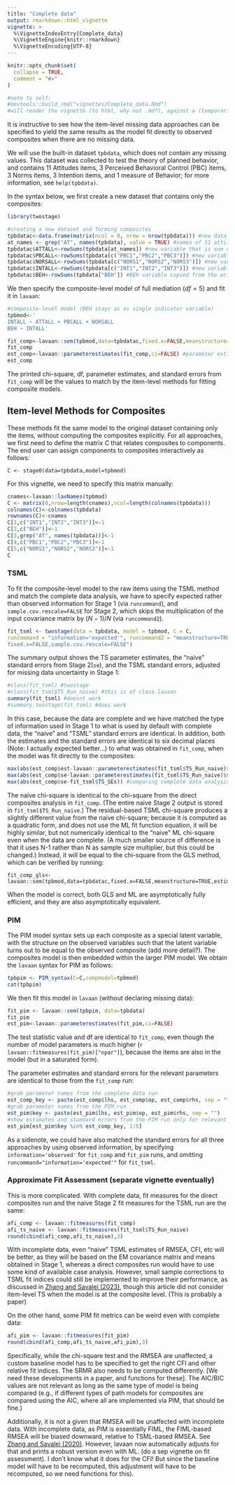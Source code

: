```yaml
---
title: "Complete data"
output: rmarkdown::html_vignette
vignette: >
  %\VignetteIndexEntry{Complete_data}
  %\VignetteEngine{knitr::rmarkdown}
  %\VignetteEncoding{UTF-8}
---
```


```r
knitr::opts_chunk$set(
  collapse = TRUE,
  comment = "#>"
)

#note to self: 
#devtools::build_rmd("vignettes/Complete_data.Rmd") 
#will render the vignette (to html, why not .md?), against a (temporarily installed) version of pkg

```

It is instructive to see how the item-level missing data approaches can be specified to yield the same results as the model fit directly to observed composites when there are no missing data. 

We will use the built-in dataset `tpbdata`, which does not contain any missing values. This dataset was collected to test the theory of planned behavior, and contains 11 Attitudes items, 3 Perceived Behavioral Control (PBC) items, 3 Norms items, 3 Intention items, and 1 measure of Behavior; for more information, see `help(tpbdata)`. 

In the syntax below, we first create a new dataset that contains only the composites: 

```r
library(twostage)

#creating a new dataset and forming composites 
tpbdatac<-data.frame(matrix(ncol = 0, nrow = nrow(tpbdata))) #new data frame
at_names <- grep("AT", names(tpbdata), value = TRUE) #names of 11 attitude items
tpbdatac$ATTALL<-rowSums(tpbdata[at_names]) #new variable that is sum of 11 attitude items
tpbdatac$PBCALL<-rowSums(tpbdata[c("PBC1","PBC2","PBC3")]) #new variable that is sum of 3 PBC items
tpbdatac$NORSALL<-rowSums(tpbdata[c("NORS1","NORS2","NORS3")]) #new variable that is sum of 3 NORS items
tpbdatac$INTALL<-rowSums(tpbdata[c("INT1","INT2","INT3")]) #new variable that is sum of 3 INT items
tpbdatac$BEH<-rowSums(tpbdata["BEH"]) #BEH variable copied from the original dataset
```

We then specify the composite-level model of full mediation ($df=5$) and fit it in `lavaan`: 

```r
#composite-level model (BEH stays as as single indicator variable)
tpbmod<-'
INTALL ~ ATTALL + PBCALL + NORSALL
BEH ~ INTALL'

fit_comp<-lavaan::sem(tpbmod,data=tpbdatac,fixed.x=FALSE,meanstructure=TRUE)
fit_comp
est_comp<-lavaan::parameterestimates(fit_comp,ci=FALSE) #parameter estimates
est_comp

```
The printed chi-square, df, parameter estimates, and standard errors from `fit_comp` will be the values to match by the item-level methods for fitting composite models.

## Item-level Methods for Composites

These methods fit the same model to the original dataset containing only the items, without computing the composites explicitly. For all approaches, we first need to define the matrix $C$ that relates composites to components. The end user can assign components to composites interactively as follows:

``` 
C <- stage0(data=tpbdata,model=tpbmod)
```
For this vignette, we need to specify this matrix manually: 

```r
cnames<-lavaan::lavNames(tpbmod)
C <- matrix(0,nrow=length(cnames),ncol=length(colnames(tpbdata)))
colnames(C)<-colnames(tpbdata)
rownames(C)<-cnames
C[1,c("INT1","INT2","INT3")]<-1
C[2,c("BEH")]<-1
C[3,grep("AT", names(tpbdata))]<-1
C[4,c("PBC1","PBC2","PBC3")]<-1
C[5,c("NORS1","NORS2","NORS3")]<-1
C
```

### TSML 

To fit the composite-level model to the raw items using the TSML method and match the complete data analysis, we have to specify expected rather than observed information for Stage 1 (via `runcommand`), and `sample.cov.rescale=FALSE` for Stage 2, which skips the multiplication of the input covariance matrix by $(N-1)/N$ (via `runcommand2`).   

```r
fit_tsml <- twostage(data = tpbdata, model = tpbmod, C = C,
runcommand = "information='expected'", runcommand2 = "meanstructure=TRUE,
fixed.x=FALSE,sample.cov.rescale=FALSE")
```

The summary output shows the TS parameter estimates, the "naive" standard errors from Stage 2(`se`), and the TSML standard errors, adjusted for missing data uncertainty in Stage 1: 

```r
#class(fit_tsml) #twostage
#class(fit_tsml$TS_Run_naive) #this is of class lavaan
summary(fit_tsml) #doesnt work
#summary.twostage(fit_tsml) #does work
```

In this case, because the data are complete and we have matched the type of information used in Stage 1 to what is used by default with complete data, the "naive" and "TSML" standard errors are identical. In addition, both the estimates and the standard errors are identical to six decimal places (Note: I actually expected better...) to what was obtained in `fit_comp`, when the model was fit directly to the composites:

```r
max(abs(est_comp$est-lavaan::parameterestimates(fit_tsml$TS_Run_naive)$est)) #comparing estimates
max(abs(est_comp$se-lavaan::parameterestimates(fit_tsml$TS_Run_naive)$se)) #comparing complete data analysis and naive SEs from TSML
max(abs(est_comp$se-fit_tsml$TS_SEs)) #comparing complete data analysis and TSML SEs 
```

The naive chi-square is identical to the chi-square from the direct composites analysis in `fit_comp`. (The entire naive Stage 2 output is stored in `fit_tsml$TS_Run_naive`.) The residual-based TSML chi-square produces a slightly different value from the naive chi-square; because it is computed as a quadratic form, and does not use the ML fit function equation, it will be highly similar, but not numerically identical to the "naive" ML chi-square even when the data are complete. (A much smaller source of difference is that it uses N-1 rather than N as sample size multiplier, but this could be changed.) Instead, it will be equal to the chi-square from the GLS method, which can be verified by running:
```
fit_comp_gls<-lavaan::sem(tpbmod,data=tpbdatac,fixed.x=FALSE,meanstructure=TRUE,estimator="GLS")
```
When the model is correct, both GLS and ML are asymptotically fully efficient, and they are also asymptotically equivalent. 

### PIM

The PIM model syntax sets up each composite as a special latent variable, with the structure on the observed variables such that the latent variable turns out to be equal to the observed composite (add more detail?). The composites model is then embedded within the larger PIM model. We obtain the `lavaan` syntax for PIM as follows: 
```r
tpbpim <- PIM_syntax(C=C,compmodel=tpbmod)
cat(tpbpim)
```

We then fit this model in `lavaan` (without declaring missing data):

```r
fit_pim <- lavaan::sem(tpbpim, data=tpbdata)
fit_pim
est_pim<-lavaan::parameterestimates(fit_pim,ci=FALSE) 
```
The test statistic value and df are identical to `fit_comp`, even though the number of model parameters is much higher (`r lavaan::fitmeasures(fit_pim)["npar"]`), because the items are also in the model (but in a saturated form).  

The parameter estimates and standard errors for the relevant parameters are identical to those from the `fit_comp` run: 

```r
#grab parameter names from the complete data run
est_comp_key <- paste(est_comp$lhs, est_comp$op, est_comp$rhs, sep = "")
#grab parameter names from the PIM run
est_pim$key <- paste(est_pim$lhs, est_pim$op, est_pim$rhs, sep = "") 
#show estimates and standard errors from the PIM run only for relevant parameters
est_pim[est_pim$key %in% est_comp_key, 1:5]

```

As a sidenote, we could have also matched the standard errors for all three approaches by using observed information, by specifying ```information='observed'``` for `fit_comp` and `fit_pim` runs, and omitting `runcommand="information='expected'"` for `fit_tsml`.  


### Approximate Fit Assessment (separate vignette eventually)

This is more complicated. With complete data, fit measures for the direct composites run and the naive Stage 2 fit measures for the TSML run are the same: 

```r
afi_comp <- lavaan::fitmeasures(fit_comp)
afi_ts_naive <- lavaan::fitmeasures(fit_tsml$TS_Run_naive) 
round(cbind(afi_comp,afi_ts_naive),3)
```

With incomplete data, even "naive" TSML estimates of RMSEA, CFI, etc will be better, as they will be based on the EM covariance matrix and means obtained in Stage 1, whereas a direct composites run would have to use some kind of available case analysis. However, small sample corrections to TSML fit indices could still be implemented to improve their performance, as discussed in [Zhang and Savalei (2023)](https://psycnet.apa.org/doiLanding?doi=10.1037%2Fmet0000445), though this article did not consider item-level TS when the model is at the composite level. (This is probably a paper)

On the other hand, some PIM fit metrics can be weird even with complete data: 
```r
afi_pim <- lavaan::fitmeasures(fit_pim)
round(cbind(afi_comp,afi_ts_naive,afi_pim),3)
```
Specifically, while the chi-square test and the RMSEA are unaffected, a custom baseline model has to be specified to get the right CFI and other relative fit indices. The SRMR also needs to be computed differently. [We need these developments in a paper, and functions for these]. The AIC/BIC values are not relevant as long as the same type of model is being compared (e.g., if different types of path models for composites are compared using the AIC, where all are implemented via PIM, that should be fine.)

Additionally, it is not a given that RMSEA will be unaffected with incomplete data. With incomplete data, as PIM is essentially FIML, the FIML-based RMSEA will be biased downward, relative to TSML-based RMSEA. See [Zhang and Savalei (2020)](https://www.tandfonline.com/doi/full/10.1080/10705511.2019.1642111). However, lavaan now automatically adjusts for that and prints a robust version even with ML. (do a sep vignette on fit assessment). I don't know what it does for the CFI! But since the baseline model will have to be recomputed, this adjustment will have to be recomputed, so we need functions for this). 
